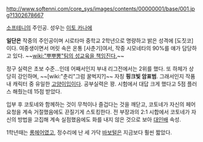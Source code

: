 http://www.softenni.com/core_sys/images/contents/00000001/base/001.jpg?1302678667

[[소프테니]]의 주인공. 성우는 [[이토 카나에]]

'''일단은''' 작중의 주인공이며 시로타마 중학교 2학년으로 명량하고 밝은 성격에 [도짓코]이다. 여중생이면서 머릿 속은 온통 [사춘기]여서, 작중 시모네타의 90%를 얘가 담당하고 있다. ~~[[wiki:"뿌뿌뽕"팀의 성교육을 책임진다.]]~~

정구 실력은 초보 수준...인데 어째서인지 부내 리그전에서는 2위를 했다. 또 하체가 상당히 강인하며, ~~[wiki:"춘리"그럼 꿀벅지?]~~ 자칭 '''핑크빛 암표범'''. 그래서인지 작품 내 캐릭터 중 유일한 [[고양이입]]이다. 공부실력은 꽝. 시험에서 대답 크게 했다고 5점 플러스 해줬는데 15점 받았다.

입부 후 코토네와 함께하는 것이 무척이나 즐겁다는 것을 깨닫고, 코토네가 자신의 페어 요청을 계속 거절했음에도 끈질기게 스토킹한다. 전 부장과의 2:1 시합에서 코토네가 자신의 방법을 고집해 계속 실점했음에도 화를 내지 않은 것으로 보아 [[대인배]] 속성.

1학년때는 [[롱헤어]]였고, 정수리에 난 세 가닥 [[바보털]]은 지금보다 훨씬 짧았다.
